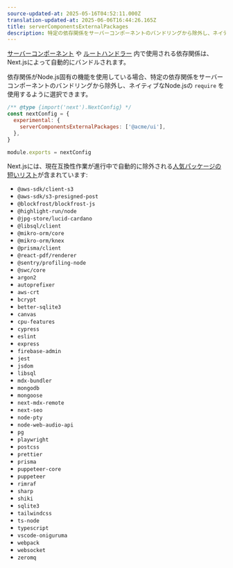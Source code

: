 ```yaml
---
source-updated-at: 2025-05-16T04:52:11.000Z
translation-updated-at: 2025-06-06T16:44:26.165Z
title: serverComponentsExternalPackages
description: 特定の依存関係をサーバーコンポーネントのバンドリングから除外し、ネイティブなNode.jsの `require` を使用します。
---
```


[サーバーコンポーネント](/docs/app/building-your-application/rendering/server-components) や [ルートハンドラー](/docs/app/building-your-application/routing/route-handlers) 内で使用される依存関係は、Next.jsによって自動的にバンドルされます。

依存関係がNode.js固有の機能を使用している場合、特定の依存関係をサーバーコンポーネントのバンドリングから除外し、ネイティブなNode.jsの `require` を使用するように選択できます。

```js filename="next.config.js"
/** @type {import('next').NextConfig} */
const nextConfig = {
  experimental: {
    serverComponentsExternalPackages: ['@acme/ui'],
  },
}

module.exports = nextConfig
```

Next.jsには、現在互換性作業が進行中で自動的に除外される[人気パッケージの短いリスト](https://github.com/vercel/next.js/blob/canary/packages/next/src/lib/server-external-packages.json)が含まれています:

- `@aws-sdk/client-s3`
- `@aws-sdk/s3-presigned-post`
- `@blockfrost/blockfrost-js`
- `@highlight-run/node`
- `@jpg-store/lucid-cardano`
- `@libsql/client`
- `@mikro-orm/core`
- `@mikro-orm/knex`
- `@prisma/client`
- `@react-pdf/renderer`
- `@sentry/profiling-node`
- `@swc/core`
- `argon2`
- `autoprefixer`
- `aws-crt`
- `bcrypt`
- `better-sqlite3`
- `canvas`
- `cpu-features`
- `cypress`
- `eslint`
- `express`
- `firebase-admin`
- `jest`
- `jsdom`
- `libsql`
- `mdx-bundler`
- `mongodb`
- `mongoose`
- `next-mdx-remote`
- `next-seo`
- `node-pty`
- `node-web-audio-api`
- `pg`
- `playwright`
- `postcss`
- `prettier`
- `prisma`
- `puppeteer-core`
- `puppeteer`
- `rimraf`
- `sharp`
- `shiki`
- `sqlite3`
- `tailwindcss`
- `ts-node`
- `typescript`
- `vscode-oniguruma`
- `webpack`
- `websocket`
- `zeromq`